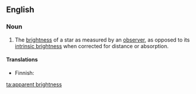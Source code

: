 ==English==

===Noun===
{{en-noun|head=[[apparent]] [[brightness]]|apparent brightnesses}}

# {{astronomy}} The [[brightness]] of a star as measured by an [[observer]], as opposed to its [[intrinsic brightness]] when corrected for distance or absorption.

====Translations====
{{trans-top|brightness of star}}
* Finnish: {{t-|fi|näennäinen kirkkaus}}
{{trans-mid}}
{{trans-bottom}}

[[ta:apparent brightness]]